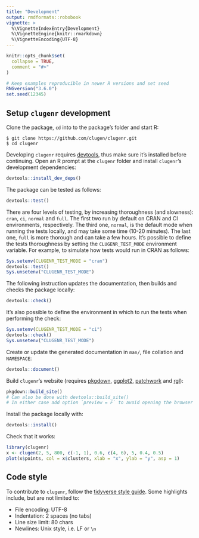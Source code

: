 ```yaml
---
title: "Development"
output: rmdformats::robobook
vignette: >
  %\VignetteIndexEntry{Development}
  %\VignetteEngine{knitr::rmarkdown}
  %\VignetteEncoding{UTF-8}
---
```


```r
knitr::opts_chunk$set(
  collapse = TRUE,
  comment = "#>"
)
```

```r
# Keep examples reproducible in newer R versions and set seed
RNGversion("3.6.0")
set.seed(12345)
```

## Setup `clugenr` development

Clone the package, `cd` into to the package's folder and start R:

```plaintext
$ git clone https://github.com/clugen/clugenr.git
$ cd clugenr
```

Developing `clugenr` requires [devtools], thus make sure it's installed before
continuing. Open an R prompt at the `clugenr` folder and install `clugenr`'s
development dependencies:

```R
devtools::install_dev_deps()
```

The package can be tested as follows:

```R
devtools::test()
```

There are four levels of testing, by increasing thoroughness (and slowness):
`cran`, `ci`, `normal` and `full`. The first two run by default on CRAN and CI
environments, respectively. The third one, `normal`, is the default mode when
running the tests locally, and may take some time (10-20 minutes). The last one,
`full` is more thorough and can take a few hours. It's possible to define the
tests thoroughness by setting the `CLUGENR_TEST_MODE` environment variable. For
example, to simulate how tests would run in CRAN as follows:

```R
Sys.setenv(CLUGENR_TEST_MODE = "cran")
devtools::test()
Sys.unsetenv("CLUGENR_TEST_MODE")
```

The following instruction updates the documentation, then builds and checks the
package locally:

```R
devtools::check()
```

It's also possible to define the environment in which to run the tests when
performing the check:

```R
Sys.setenv(CLUGENR_TEST_MODE = "ci")
devtools::check()
Sys.unsetenv("CLUGENR_TEST_MODE")
```

Create or update the generated documentation in `man/`, file collation and
`NAMESPACE`:

```R
devtools::document()
```

Build `clugenr`'s website (requires [pkgdown], [ggplot2], [patchwork] and
[rgl]):

```R
pkgdown::build_site()
# Can also be done with devtools::build_site()
# In either case add option `preview = F` to avoid opening the browser
```

Install the package locally with:

```R
devtools::install()
```

Check that it works:

```r
library(clugenr)
x <- clugen(2, 5, 800, c(-1, 1), 0.6, c(4, 6), 5, 0.4, 0.5)
plot(x$points, col = x$clusters, xlab = "x", ylab = "y", asp = 1)
```

## Code style

To contribute to `clugenr`, follow the [tidyverse style guide]. Some highlights
include, but are not limited to:

* File encoding: UTF-8
* Indentation: 2 spaces (no tabs)
* Line size limit: 80 chars
* Newlines: Unix style, i.e. LF or `\n`

[devtools]: https://devtools.r-lib.org/
[pkgdown]: https://pkgdown.r-lib.org/
[ggplot2]: https://ggplot2.tidyverse.org/
[patchwork]: https://patchwork.data-imaginist.com/index.html
[rgl]: https://dmurdoch.github.io/rgl/
[tidyverse style guide]: https://style.tidyverse.org/index.html
